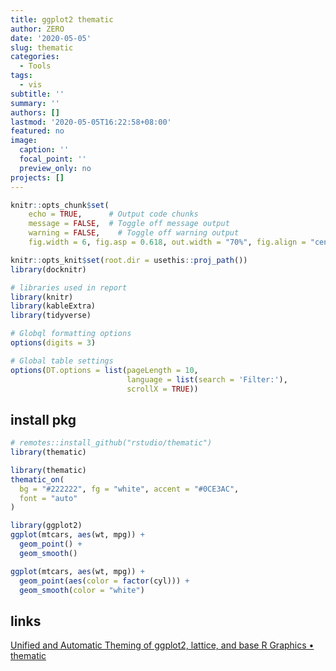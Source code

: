 ```yaml
---
title: ggplot2 thematic
author: ZERO
date: '2020-05-05'
slug: thematic
categories:
  - Tools
tags:
  - vis
subtitle: ''
summary: ''
authors: []
lastmod: '2020-05-05T16:22:58+08:00'
featured: no
image:
  caption: ''
  focal_point: ''
  preview_only: no
projects: []
---
```




```r
knitr::opts_chunk$set(
    echo = TRUE,      # Output code chunks
    message = FALSE,  # Toggle off message output 
    warning = FALSE,    # Toggle off warning output
    fig.width = 6, fig.asp = 0.618, out.width = "70%", fig.align = "center") 

knitr::opts_knit$set(root.dir = usethis::proj_path())
library(docknitr)

# libraries used in report
library(knitr)
library(kableExtra)
library(tidyverse)

# Globql formatting options
options(digits = 3)

# Global table settings 
options(DT.options = list(pageLength = 10, 
                          language = list(search = 'Filter:'), 
                          scrollX = TRUE))
```

## install pkg

```r
# remotes::install_github("rstudio/thematic")
library(thematic)
```



```r
library(thematic)
thematic_on(
  bg = "#222222", fg = "white", accent = "#0CE3AC",
  font = "auto"
)
```



```r
library(ggplot2)
ggplot(mtcars, aes(wt, mpg)) +
  geom_point() +
  geom_smooth()
```

```r
ggplot(mtcars, aes(wt, mpg)) +
  geom_point(aes(color = factor(cyl))) +
  geom_smooth(color = "white")
```

## links

[Unified and Automatic Theming of ggplot2, lattice, and base R Graphics • thematic](https://rstudio.github.io/thematic/)